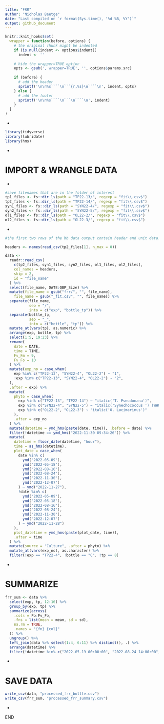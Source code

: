 ```yaml
---
title: "FRR"
author: "Nicholas Baetge"
date: "Last compiled on `r format(Sys.time(), '%d %B, %Y')`"
output: github_document
---
```


```r
knitr::knit_hooks$set(
  wrapper = function(before, options) {
    # the original chunk might be indented
    if (is.null(indent <- options$indent))
      indent <- ''
    
    # hide the wrapper=TRUE option
    opts <- gsub(', wrapper=TRUE', '', options$params.src)
    
    if (before) {
      # add the header
      sprintf('\n\n%s````\n```{r,%s}\n````\n', indent, opts)
    } else {
      # add the footer
      sprintf('\n\n%s````\n```\n````\n', indent)
    }
  }
)
```

- 

```r
library(tidyverse)
library(lubridate)
library(hms)
```

- 

#############

# IMPORT & WRANGLE DATA

############## 

- 

```r
#save filenames that are in the folder of interest
tp1_files <- fs::dir_ls(path = "TP22-13/", regexp = "fit\\.csv$")
tp2_files <- fs::dir_ls(path = "TP22-14/", regexp = "fit\\.csv$")
syn1_files <- fs::dir_ls(path = "SYN22-4/", regexp = "fit\\.csv$")
syn2_files <- fs::dir_ls(path = "SYN22-5/", regexp = "fit\\.csv$")
ol1_files <- fs::dir_ls(path = "OL22-2/", regexp = "fit\\.csv$")
ol2_files <- fs::dir_ls(path = "OL22-3/", regexp = "fit\\.csv$")
```

- 

```r
#the first two rows of the bb data output contain header and unit data. 

headers <- names(read_csv(tp2_files[1], n_max = 0))

data <-
  readr::read_csv(
    c(tp2_files, syn1_files, syn2_files, ol1_files, ol2_files),
    col_names = headers,
    skip = 2,
    id = "file_name"
  ) %>%
  select(file_name, DATE:QBP_Size) %>%
  mutate(file_name = gsub("frr/", "", file_name),
    file_name = gsub("_fit.csv", "", file_name)) %>%
  separate(file_name,
           sep = "/",
           into = c("exp", "bottle_tp")) %>%
  separate(bottle_tp,
           sep = "_",
           into = c("bottle", "tp")) %>%
  mutate_at(vars(tp), as.numeric) %>%
  arrange(exp, bottle, tp) %>%
  select(1:5, 19:23) %>%
  rename(
    date = DATE,
    time = TIME,
    Fv_Fm = 9,
    Fv_Fo = 10
  ) %>%
  mutate(exp_no = case_when(
    exp %in% c("TP22-13", "SYN22-4", "OL22-2") ~ "1",
    !exp %in% c("TP22-13", "SYN22-4", "OL22-2") ~ "2",
  ),
  .after = exp) %>%
  mutate(
    phyto = case_when(
      exp %in% c("TP22-13", "TP22-14") ~ "italic('T. Pseudonana')",
      exp %in% c("SYN22-4", "SYN22-5") ~ "italic('Synechococcus ') (WH8102)",
      exp %in% c("OL22-2", "OL22-3") ~ "italic('O. Lucimarinus')"
    ),
    .after = exp_no
  ) %>%
  mutate(datetime = ymd_hms(paste(date, time)), .before = date) %>%
  filter(!datetime == ymd_hms("2022-11-30 09:34:26")) %>%
  mutate(
    datetime = floor_date(datetime, "hour"),
    time = as_hms(datetime),
    plot_date = case_when(
      date %in% c(
        ymd("2022-05-09"),
        ymd("2022-05-18"),
        ymd("2022-08-16"),
        ymd("2022-08-24"),
        ymd("2022-11-30"),
        ymd("2022-12-07")
      ) ~ ymd("2022-11-27"),
      !date %in% c(
        ymd("2022-05-09"),
        ymd("2022-05-18"),
        ymd("2022-08-16"),
        ymd("2022-08-24"),
        ymd("2022-11-30"),
        ymd("2022-12-07")
      ) ~ ymd("2022-11-28")
    ),
    plot_datetime = ymd_hms(paste(plot_date, time)),
    .after = time
  ) %>%
  mutate(source = "Culture", .after = phyto) %>%
  mutate_at(vars(exp_no), as.character) %>% 
  filter(!exp == "TP22-4", !bottle == "C", !tp == 8)

```

-

########################### 

# SUMMARIZE

########################### 

```r
frr_sum <- data %>%
  select(exp, tp, 12:16) %>%
  group_by(exp, tp) %>%
  summarize(across(
    .cols = Fo:Fv_Fo, 
    .fns = list(mean = mean, sd = sd),
    na.rm = TRUE,
    .names = "{fn}_{col}"
  )) %>%
  ungroup() %>% 
  left_join(data %>% select(1:4, 6:11) %>% distinct(), .) %>% 
  arrange(datetime) %>% 
  filter(!datetime %in% c("2022-05-19 00:00:00", "2022-08-24 14:00:00", "2022-12-01 01:00:00") )
```

-

########################### 

# SAVE DATA

########################### 

```r
write_csv(data, "processed_frr_bottle.csv")
write_csv(frr_sum, "processed_frr_summary.csv")
```

-

END
